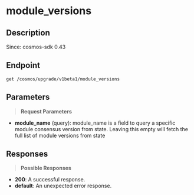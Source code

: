 # module_versions

## Description
Since: cosmos-sdk 0.43

## Endpoint
```http
get /cosmos/upgrade/v1beta1/module_versions
```

## Parameters
> **Request Parameters**

- **module_name** (query): module_name is a field to query a specific module
consensus version from state. Leaving this empty will
fetch the full list of module versions from state

## Responses
> **Possible Responses**

- **200**: A successful response.
- **default**: An unexpected error response.

